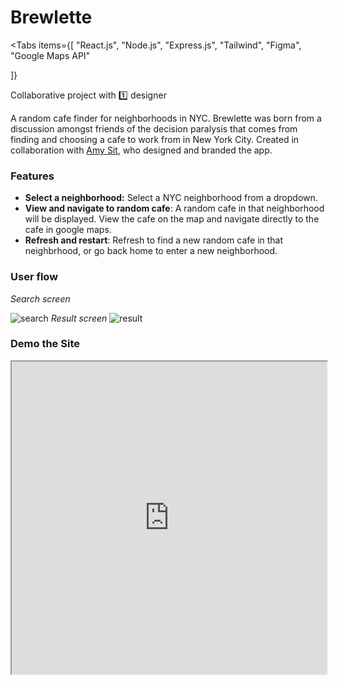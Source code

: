 
# Brewlette

<Tabs
  items={[
    "React.js",
    "Node.js",
    "Express.js",
    "Tailwind",
    "Figma",
    "Google Maps API"

]}

> </Tabs>

<Callout type="info" emoji="🤝">
  Collaborative project with 1️⃣ designer
</Callout>

A random cafe finder for neighborhoods in NYC. Brewlette was born from a discussion amongst friends of the decision paralysis that comes from finding and choosing a cafe to work from in New York City. Created in collaboration with [Amy Sit](https://www.amy-sit.com/), who designed and branded the app.

<Cards>
  <Card icon="💻" title=" Github" href="https://github.com/jtkabenni/brewlette" />
  <Card icon = "🔗" title=" Site" href="https://brewlette.onrender.com/" />
  <Card icon = "🎨" title=" Design files" href="https://www.figma.com/file/8aOhK7mzboTZQ2sZXDr631/Brewlette?type=design&node-id=24-936&mode=design&t=mSpArTpKQvlkryOi-0" />

</Cards>

### Features

- **Select a neighborhood:** Select a NYC neighborhood from a dropdown.
- **View and navigate to random cafe**: A random cafe in that neighborhood will be displayed. View the cafe on the map and navigate directly to the cafe in google maps.
- **Refresh and restart**: Refresh to find a new random cafe in that neighbrhood, or go back home to enter a new neighborhood.

### User flow

_Search screen_

<Image
  src="/brewlette/search_brewlette.png"
  alt="search"
  width={1000}
  height={500}
  unoptimized
/>
_Result screen_
<Image
  src="/brewlette/result_brewlette.png"
  alt="result"
  width={1000}
  height={500}
  unoptimized
/>

### Demo the Site

<iframe
  src="https://brewlette.onrender.com/"
  width="100%"
  height="500px"
  title="Parktrippers"
/>
